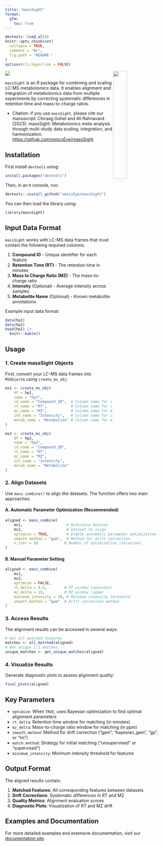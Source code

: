 ```yaml
---
title: "massSight"
format:
  gfm:
    toc: true
---
```


<!-- README.md is generated from README.qmd. Please edit that file -->

```r
devtools::load_all()
knitr::opts_chunk$set(
  collapse = TRUE,
  comment = "#>",
  fig.path = "README-"
)
options(cli.hyperlink = FALSE)
```

<img src="man/figures/massSight.png" align="right" width="30%"/></a>

[![](https://zenodo.org/badge/608216683.svg)](https://zenodo.org/badge/latestdoi/608216683)

`massSight` is an R package for combining and scaling LC-MS metabolomics data. It enables alignment and integration of metabolomics data from multiple experiments by correcting systematic differences in retention time and mass-to-charge ratios.

-   Citation: if you use `massSight`, please cite our manuscript: Chiraag Gohel and Ali Rahnavard. (2023). massSight: Metabolomics meta-analysis through multi-study data scaling, integration, and harmonization. <https://github.com/omicsEye/massSight>

## Installation

First install `devtools` using:

```r
install.packages("devtools")
```

Then, in an `R` console, run: 

```r
devtools::install_github("omicsEye/massSight")
```

You can then load the library using:

```r
library(massSight)
```

## Input Data Format

`massSight` works with LC-MS data frames that must contain the following required columns:

1. **Compound ID** - Unique identifier for each feature
2. **Retention Time (RT)** - The retention time in minutes
3. **Mass to Charge Ratio (MZ)** - The mass-to-charge ratio
4. **Intensity** (Optional) - Average intensity across samples
5. **Metabolite Name** (Optional) - Known metabolite annotations

Example input data format:

```r
data(hp1)
data(hp2)
head(hp1) |>
  knitr::kable()
```

## Usage

### 1. Create massSight Objects

First, convert your LC-MS data frames into `MSObject`s using `create_ms_obj`:

```r
ms1 <- create_ms_obj(
    df = hp1,
    name = "hp1",
    id_name = "Compound_ID",  # Column name for compound IDs
    rt_name = "RT",           # Column name for retention time
    mz_name = "MZ",           # Column name for mass-to-charge ratio
    int_name = "Intensity",   # Column name for intensity (optional)
    metab_name = "Metabolite" # Column name for metabolite names (optional)
)

ms2 <- create_ms_obj(
    df = hp2,
    name = "hp2",
    id_name = "Compound_ID",
    rt_name = "RT", 
    mz_name = "MZ",
    int_name = "Intensity",
    metab_name = "Metabolite"
)
```

### 2. Align Datasets

Use `mass_combine()` to align the datasets. The function offers two main approaches:

#### A. Automatic Parameter Optimization (Recommended)

```r
aligned <- mass_combine(
    ms1,                    # Reference dataset
    ms2,                    # Dataset to align
    optimize = TRUE,        # Enable automatic parameter optimization
    smooth_method = "gam",  # Method for drift correction
    n_iter = 50            # Number of optimization iterations
)
```

#### B. Manual Parameter Setting

```r
aligned <- mass_combine(
    ms1,
    ms2,
    optimize = FALSE,
    rt_delta = 0.5,        # RT window (±minutes)
    mz_delta = 15,         # MZ window (±ppm)
    minimum_intensity = 10, # Minimum intensity threshold
    smooth_method = "gam"  # Drift correction method
)
```

### 3. Access Results

The alignment results can be accessed in several ways:

```r
# Get all matched features
matches <- all_matched(aligned)
# Get unique 1:1 matches
unique_matches <- get_unique_matches(aligned)
```

### 4. Visualize Results

Generate diagnostic plots to assess alignment quality:

```r
final_plots(aligned)
```

## Key Parameters

- `optimize`: When `TRUE`, uses Bayesian optimization to find optimal alignment parameters
- `rt_delta`: Retention time window for matching (in minutes)
- `mz_delta`: Mass-to-charge ratio window for matching (in ppm)
- `smooth_method`: Method for drift correction ("gam", "bayesian_gam", "gp", or "lm")
- `match_method`: Strategy for initial matching ("unsupervised" or "supervised")
- `minimum_intensity`: Minimum intensity threshold for features

## Output Format

The aligned results contain:

1. **Matched Features**: All corresponding features between datasets
2. **Drift Corrections**: Systematic differences in RT and MZ
3. **Quality Metrics**: Alignment evaluation scores
4. **Diagnostic Plots**: Visualization of RT and MZ drift

## Examples and Documentation

For more detailed examples and extensive documentation, visit our [documentation site](omicseye.github.io/massSight/).
